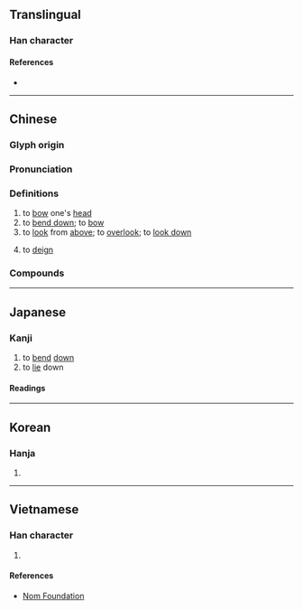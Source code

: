 {{also|頫}}
{{character info/new}}
==Translingual==

===Han character===
{{Han char|rn=9|rad=人|as=08|sn=10|four=20240|canj=OIOI|ids=⿰亻府}}

====References====
* {{Han ref|kx=0106.060|dkj=31119|dj=0226.010|hdz=10182.090|uh=4FEF|ud=20463|bh=ADC1|bd=44481}}

----

==Chinese==
{{zh-forms}}

===Glyph origin===
{{Han etym}}

===Pronunciation===
{{zh-pron
|m=fǔ
|c=fu2
|mn=hú
|mc=y
|oc=y
|ma=Zh-fu.ogg
|cat=v
}}

===Definitions===
{{zh-hanzi}}

# to [[bow]] one's [[head]]
# to [[bend down]]; to [[bow]]
# to [[look]] from [[above]]; to [[overlook]]; to [[look down]]
# {{lb|zh|honorific}} to [[deign]]

===Compounds===
{{zh-der|俯仰|俯身|俯視|俯瞰|俯臥|俯首帖耳|俯首認罪|俯仰由人|仰觀俯察|俯就|俯首|俯思|前俯後仰|俯拾青紫|俯觀|俯角|俯仰無愧|俯拾即是|俯首稱臣|俯允|俯衝|俯臨|俯念|俯拾皆是|俯仰之間|俯拾|俯首聽命|俯首就縛|俯遂幽眇|俯看|俯察|俯伏|仰事俯畜|憑山俯海|蹲俯|與世俯仰}}

{{zh-cat|Intermediate}}

----

==Japanese==

===Kanji===
{{ja-kanji|grade=uc|rs=人08}}

# to [[bend]] [[down]]
# to [[lie]] down

====Readings====
{{ja-readings
|on=ふ
|kun=ふ-す, ふ-せる, うつむ-く, うつむき, うつむけ, うつぶ-く, うつぶき, うつぶけ, うつぶし, うつぶ-せ
}}

----

==Korean==

===Hanja===
{{ko-hanja|hangeul=부|rv=bu|mr=pu}}

# {{defn|lang=ko|sort=人08}}

----

==Vietnamese==

===Han character===
{{vi-hantu|[[phủ]]|rs=人07}}

# {{defn|lang=vi|sort=人07}}

====References====
* [http://nomfoundation.org/common/nom_details.php?codepoint=4fef Nom Foundation]